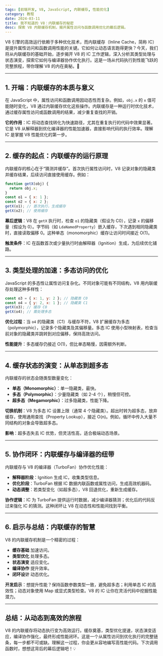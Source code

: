 ```yaml
---
tags: [前端开发, V8, JavaScript, 内联缓存, 性能优化]
category: 教程
date: 2024-03-11
title: 我不知道的 V8：内联缓存的秘密
desc: 探索 V8 内联缓存机制，揭开属性访问与函数调用优化的幕后逻辑。
---
```



V8 引擎的高效运行依赖于多种优化技术，而内联缓存（Inline Cache，简称 IC）是提升属性访问和函数调用性能的关键。它如何让动态语言跑得更快？今天，我们将从内联缓存的基础开始，逐步揭开 V8 的 IC 工作逻辑，深入分析其类型处理与状态演变，探索它如何与编译器协作优化执行。这是一场从代码执行到性能飞跃的完整旅程，带你理解 V8 的内在奥秘。🚀


---

## 1. 开端：内联缓存的本质与意义

在 JavaScript 中，属性访问和函数调用因动态性而复杂。例如，`obj.x` 的 `x` 值可能随时变化，V8 通过内联缓存优化这些操作。内联缓存是一种运行时优化技术，通过缓存属性访问或函数调用的结果，减少重复查找的开销。

**它的作用**：IC 将动态查找转化为快速路径，尤其在重复执行的代码中效果显著。它是 V8 从解释器到优化编译器的性能加速器，直接影响代码的执行效率。理解 IC 是掌握 V8 性能优化的第一步。

---

## 2. 缓存的起点：内联缓存的运行原理

内联缓存的核心在于“猜测并缓存”。首次执行属性访问时，V8 记录对象的隐藏类并缓存结果，后续访问直接使用缓存。例如：

```javascript
function getX(obj) {
  return obj.x;
}
const o1 = { x: 1 };
const o2 = { x: 2 };
getX(o1); // 首次执行，生成缓存
getX(o2); // 使用缓存
```

**幕后逻辑**：V8 在 `getX` 执行时，检查 `o1` 的隐藏类（假设为 C0），记录 `x` 的偏移量（假设为 0）。字节码（如 `LdaNamedProperty`）嵌入缓存，下次遇到相同隐藏类时，直接读取偏移 0。这种单态（monomorphic）缓存让访问时间接近 O(1)。

**触发条件**：IC 在函数首次或少量执行时由解释器（Ignition）生成，为后续优化铺路。

---

## 3. 类型处理的加速：多态访问的优化

JavaScript 的多态性让属性访问复杂化。不同对象可能有不同结构，V8 用内联缓存处理这种多样性：

```javascript
const o3 = { x: 1, y: 2 }; // 隐藏类 C0
const o4 = { y: 2, x: 1 }; // 隐藏类 C1
getX(o3); // 缓存 C0
getX(o4); // 需处理多态
```

**优化过程**：当 `o4` 的隐藏类（C1）与缓存不符，V8 扩展缓存为多态（polymorphic），记录多个隐藏类及其偏移量。多态 IC 使用小型映射表，检查当前对象的隐藏类并跳转到对应偏移，保持高效访问。

**性能提升**：多态缓存仍接近 O(1)，但比单态略慢，因需额外判断。

---

## 4. 缓存状态的演变：从单态到超多态

内联缓存的状态会随类型数量变化：
- **单态（Monomorphic）**：单一隐藏类，最快。  
- **多态（Polymorphic）**：少量隐藏类（如 2-4 个），稍慢但可控。  
- **超多态（Megamorphic）**：过多隐藏类，性能下降。

**切换机制**：V8 为多态 IC 设置上限（通常 4 个隐藏类）。超出时转为超多态，放弃缓存，使用通用查找（Property Lookup），接近 O(n)。例如，循环中传入大量不同结构的对象会导致超多态。

**影响**：超多态失去 IC 优势，但灵活性高，适合极端动态场景。

---

## 5. 协作闭环：内联缓存与编译器的纽带

内联缓存与 V8 的编译器（TurboFan）协作优化性能：
- **解释器阶段**：Ignition 生成 IC，收集类型信息。  
- **优化阶段**：TurboFan 根据 IC 数据内联函数或属性访问，生成高效机器码。  
- **动态调整**：若类型变化（如超多态），V8 回退优化，重新生成缓存。

**协作逻辑**：IC 为 TurboFan 提供运行时数据，减少编译器猜测；优化后的代码反过来强化 IC 的猜测。这种闭环让 V8 在动态性和性能间找到平衡。

---

## 6. 启示与总结：内联缓存的智慧

V8 的内联缓存机制是一个精密的过程：
- **缓存基础** 加速访问。
- **类型优化** 处理多态。
- **状态演变** 适应变化。
- **编译协作** 提升效率。
- **闭环设计** 动态优化。

**开发启示**：想提升性能？保持函数参数类型一致，避免超多态；利用单态 IC 的高效性；动态对象使用 Map 或显式类型检查。V8 的 IC 让你在灵活代码中挖掘性能潜力。

---

## 总结：从动态到高效的旅程

V8 的内联缓存将动态执行变为高效运行。缓存奠基，类型优化提速，状态演变适应，编译协作强化，最终形成性能闭环。这是一个从属性访问到优化执行的完整链条，每一步都不可或缺。理解这一过程，你会更从容地编写高性能代码。下次调用函数时，想想这背后的幕后逻辑吧！💡

